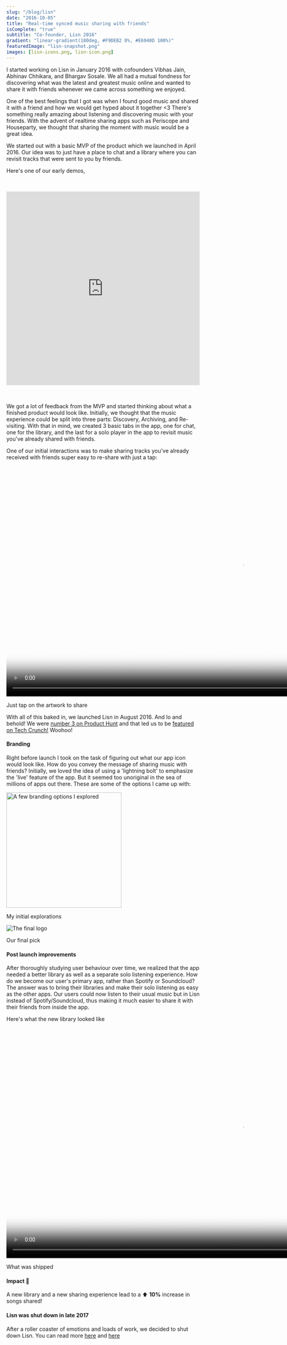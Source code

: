 ```yaml
---
slug: "/blog/lisn"
date: "2016-10-05"
title: "Real-time synced music sharing with friends"
isComplete: "true"
subtitle: "Co-founder, Lisn 2016"
gradient: "linear-gradient(180deg, #F9DEB2 0%, #E6940D 100%)"
featuredImage: "lisn-snapshot.png"
images: [lisn-icons.png, lisn-icon.png]
---
```


I started working on Lisn in January 2016 with cofounders Vibhas Jain, Abhinav Chhikara, and Bhargav Sosale. We all had a mutual fondness for discovering what was the latest and greatest music online and wanted to share it with friends whenever we came across something we enjoyed.

One of the best feelings that I got was when I found good music and shared it with a friend and how we would get hyped about it together <3 There's something really amazing about listening and discovering music with your friends. With the advent of realtime sharing apps such as Periscope and Houseparty, we thought that sharing the moment with music would be a great idea.

We started out with a basic MVP of the product which we launched in April 2016. Our idea was to just have a place to chat and a library where you can revisit tracks that were sent to you by friends.

Here's one of our early demos,

<iframe
  src="https://fast.wistia.net/embed/iframe/spfz80bmpr"
  allowtransparency="true"
  frameborder="0"
  scrolling="no"
  class="wistia_embed"
  name="wistia_embed"
  allowfullscreen="allowfullscreen"
  mozallowfullscreen="mozallowfullscreen"
  webkitallowfullscreen="webkitallowfullscreen"
  oallowfullscreen="oallowfullscreen"
  msallowfullscreen="msallowfullscreen"
  width="100%"
  height="504"
  style="margin:32px auto"
></iframe>

We got a lot of feedback from the MVP and started thinking about what a finished product would look like. Initially, we thought that the music experience could be split into three parts: Discovery, Archiving, and Re-visiting. With that in mind, we created 3 basic tabs in the app, one for chat, one for the library, and the last for a solo player in the app to revisit music you've already shared with friends.

One of our initial interactions was to make sharing tracks you've already received with friends super easy to re-share with just a tap:

<div className="blog-content-image-container">
  <video
    className="blog-content-video"
    height="600px"
    playsinline
    webkit-playsinline=""
    poster="https://thumbs.gfycat.com/AccomplishedThirstyGar-poster.jpg"
    loop
    autoplay
    muted
  >
    <source
      id="webmSource"
      src="https://zippy.gfycat.com/AccomplishedThirstyGar.webm"
      type="video/webm"
    />
    <source
      id="mp4Source"
      src="https://zippy.gfycat.com/AccomplishedThirstyGar.mp4"
      type="video/mp4"
    />
  </video>
</div>
<p className="image-caption">Just tap on the artwork to share</p>

With all of this baked in, we launched Lisn in August 2016. And lo and behold! We were [number 3 on Product Hunt](https://www.producthunt.com/posts/lisn) and that led us to be [featured on Tech Crunch!](https://techcrunch.com/2016/08/23/lisns-new-app-lets-you-stream-songs-for-your-friends-while-chatting/) Woohoo!

#### Branding

Right before launch I took on the task of figuring out what our app icon would look like. How do you convey the message of sharing music with friends? Initially, we loved the idea of using a 'lightning bolt' to emphasize the 'live' feature of the app. But it seemed too unoriginal in the sea of millions of apps out there. These are some of the options I came up with:

<div className="blog-content-image-container">
  <img
    src="https://res.cloudinary.com/dzrqeyspq/image/upload/v1621782212/lisn-icons_mmezam.png"
    className="blog-content-image"
    style="max-width:100%; height: 300px; object-fit:contain"
    alt="A few branding options I explored"
  />
</div>
<p className="image-caption">My initial explorations</p>

<div className="blog-content-image-container">
  <img
    src="https://res.cloudinary.com/dzrqeyspq/image/upload/v1621782213/lisn-icon_bob3oj.png"
    className="blog-content-image"
    alt="The final logo"
  />
</div>
<p className="image-caption">Our final pick</p>

#### Post launch improvements

After thoroughly studying user behaviour over time, we realized that the app needed a better library as well as a separate solo listening experience. How do we become our user's primary app, rather than Spotify or Soundcloud? The answer was to bring their libraries and make their solo listening as easy as the other apps. Our users could now listen to their usual music but in Lisn instead of Spotify/Soundcloud, thus making it much easier to share it with their friends from inside the app.

Here's what the new library looked like

<div className="blog-content-image-container">
  <video
    className="blog-content-video"
    playsinline
    webkit-playsinline=""
    poster="https://thumbs.gfycat.com/JauntyWellwornCony-poster.jpg"
    autoplay
    loop
    muted
    height="600px"
  >
    <source
      id="webmSource"
      src="https://fat.gfycat.com/JauntyWellwornCony.webm"
      type="video/webm"
    />
    <source
      id="mp4Source"
      src="https://fat.gfycat.com/JauntyWellwornCony.mp4"
      type="video/mp4"
    />
  </video>
</div>
<p className="image-caption">What was shipped</p>

#### Impact 🍪

A new library and a new sharing experience lead to a ⬆️ **10%** increase in songs shared!

#### Lisn was shut down in late 2017

After a roller coaster of emotions and loads of work, we decided to shut down Lisn. You can read more [here](https://medium.com/@abhinavchhikara/were-shutting-down-lisn-84758dfce2c4) and [here](https://www.techinasia.com/music-app-lisn-shutdown-insights-from-failed-startups)
